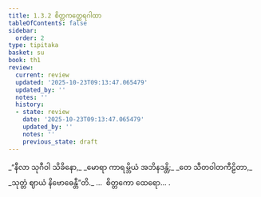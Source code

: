 ```yaml
---
title: 1.3.2 စိတ္တကတ္ထေရဂါထာ
tableOfContents: false
sidebar:
  order: 2
type: tipitaka
basket: su
book: th1
review:
  current: review
  updated: '2025-10-23T09:13:47.065479'
  updated_by: ''
  notes: ''
  history:
  - state: review
    date: '2025-10-23T09:13:47.065479'
    updated_by: ''
    notes: ''
    previous_state: draft
---
```



<ReviewStatus review={frontmatter.review} showDetails={true} />

<HypothesisAnnotation frontmatter={frontmatter} />

<DynamicBreadcrumb />

<Division number="22" book="th1" e="ch" v="19" p="225">

<Paragraph number="52" type="verses" book="th1">
_“နီလာ သုဂီဝါ သိခိနော,_  
_မောရာ ကာရမ္ဘိယံ အဘိနဒန္တိ;_  
_တေ သီတဝါတကီဠိတာ,_  
_သုတ္တံ ဈာယံ နိဗောဓေန္တီ”တိ._  


</Paragraph>
</Division>

<Paragraph number="53" type="center" book="th1">
…  စိတ္တကော ထေရော… .
</Paragraph>